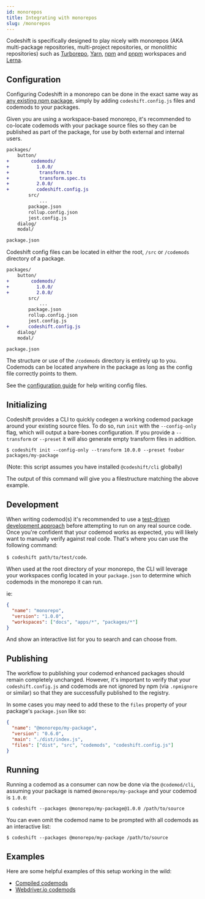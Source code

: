 ```yaml
---
id: monorepos
title: Integrating with monorepos
slug: /monorepos
---
```


Codeshift is specifically designed to play nicely with monorepos (AKA multi-package repositories, multi-project repositories, or monolithic repositories) such as [Turborepo](https://turborepo.org/), [Yarn](https://classic.yarnpkg.com/lang/en/docs/workspaces/), [npm](https://docs.npmjs.com/cli/v7/using-npm/workspaces/) and [pnpm](https://pnpm.io/workspaces) workspaces and [Lerna](https://lerna.js.org/).

## Configuration

Configuring Codeshift in a monorepo can be done in the exact same way as [any existing npm package](/docs/authoring#2-add-codeshift-to-an-existing-package), simply by adding `codeshift.config.js` files and codemods to your packages.

Given you are using a workspace-based monorepo, it's recommended to co-locate codemods with your package source files so they can be published as part of the package, for use by both external and internal users.

```diff
packages/
    button/
+        codemods/
+          1.0.0/
+           transform.ts
+           transform.spec.ts
+          2.0.0/
+          codeshift.config.js
        src/
            ...
        package.json
        rollup.config.json
        jest.config.js
    dialog/
    modal/

package.json
```

Codeshift config files can be located in either the root, `/src` or `/codemods` directory of a package.

```diff
packages/
    button/
+        codemods/
+          1.0.0/
+          2.0.0/
        src/
            ...
        package.json
        rollup.config.json
        jest.config.js
+       codeshift.config.js
    dialog/
    modal/

package.json
```

The structure or use of the `/codemods` directory is entirely up to you. Codemods can be located anywhere in the package as long as the config file correctly
points to them.

See the [configuration guide](/docs/configuration) for help writing config files.

## Initializing

Codeshift provides a CLI to quickly codegen a working codemod package around your existing source files. To do so, run `init` with the `--config-only` flag,
which will output a bare-bones configuration. If you provide a `--transform` or `--preset` it will also generate empty transform files in addition.

`$ codeshift init --config-only --transform 10.0.0 --preset foobar packages/my-package`

(Note: this script assumes you have installed `@codeshift/cli` globally)

The output of this command will give you a filestructure matching the above example.

## Development

When writing codemod(s) it's recommended to use a [test-driven development approach](/docs/testing) before attempting to run on any real source code.
Once you're confident that your codemod works as expected, you will likely want to manually verify against real code.
That's where you can use the following command:

`$ codeshift path/to/test/code`.

When used at the root directory of your monorepo, the CLI will leverage your workspaces config located in your `package.json` to determine which codemods in the monorepo it can run.

ie:

```json
{
  "name": "monorepo",
  "version": "1.0.0",
  "workspaces": ["docs", "apps/*", "packages/*"]
}
```

And show an interactive list for you to search and can choose from.

## Publishing

The workflow to publishing your codemod enhanced packages should remain completely unchanged.
However, it's important to verify that your `codeshift.config.js` and codemods are not ignored by npm (via `.npmignore` or similar) so that they are successfully published to the registry.

In some cases you may need to add these to the `files` property of your package's `package.json` like so:

```json
{
  "name": "@monorepo/my-package",
  "version": "0.6.0",
  "main": "./dist/index.js",
  "files": ["dist", "src", "codemods", "codeshift.config.js"]
}
```

## Running

Running a codemod as a consumer can now be done via the `@codemod/cli`, assuming your package is named `@monorepo/my-package` and your codemod is `1.0.0`:

`$ codeshift --packages @monorepo/my-package@1.0.0 /path/to/source`

You can even omit the codemod name to be prompted with all codemods as an interactive list:

`$ codeshift --packages @monorepo/my-package /path/to/source`

## Examples

Here are some helpful examples of this setup working in the wild:

- [Compiled codemods](https://github.com/atlassian-labs/compiled/tree/master/packages/codemods)
- [Webdriver.io codemods](https://github.com/webdriverio/codemod)
